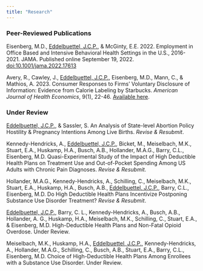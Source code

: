 ```yaml
---
title: "Research"
---
```


### Peer-Reviewed Publications

Eisenberg, M.D., [Eddelbuettel, J.C.P.]{.underline}, & McGinty, E.E. 2022. Employment in Office Based and Intensive Behavioral Health Settings in the U.S., 2016-2021. JAMA. Published online September 19, 2022. [doi:10.1001/jama.2022.17613](https://jamanetwork.com/journals/jama/fullarticle/2796660)

Avery, R., Cawley, J., [Eddelbuettel, J.C.P.]{.underline}, Eisenberg, M.D., Mann, C., & Mathios, A. 2023. Consumer Responses to Firms' Voluntary Disclosure of Information: Evidence from Calorie Labeling by Starbucks. *American Journal of Health Economics*, 9(1), 22-46. [Available here](https://www.journals.uchicago.edu/doi/full/10.1086/722269?casa_token=KbiK7K0tuTIAAAAA:FQVXskL7Pd92MQf-Rmwa7sTSTCG2AACbLQhFGco0D_RRRJh9S03tzlz1d4Y-GlywOChWxQp1hqU). 

### Under Review

[Eddelbuettel, J.C.P.]{.underline}, & Sassler, S. An Analysis of State-level Abortion Policy Hostility & Pregnancy Intentions Among Live Births. *Revise & Resubmit*. 

Kennedy-Hendricks, A., [Eddelbuettel, J.C.P.]{.underline}, Bicket, M., Meiselbach, M.K., Stuart, E.A., Huskamp, H.A., Busch, A.B., Hollander, M.A.G., Barry, C.L., Eisenberg, M.D. Quasi-Experimental Study of the Impact of High Deductible Health Plans on Treatment Use and Out-of-Pocket Spending Among US Adults with Chronic Pain Diagnoses. *Revise & Resubmit.*

Hollander, M.A.G., Kennedy-Hendricks, A., Schilling, C., Meiselbach, M.K., Stuart, E.A., Huskamp, H.A., Busch, A.B., [Eddelbuettel, J.C.P.]{.underline}, Barry, C.L., Eisenberg, M.D. Do High Deductible Health Plans Incentivize Postponing Substance Use Disorder Treatment? *Revise & Resubmit*. 

[Eddelbuettel, J.C.P.]{.underline}, Barry, C. L., Kennedy-Hendricks, A., Busch, A.B., Hollander, A. G., Huskamp, H.A., Meiselbach, M.K., Schilling, C., Stuart, E.A., & Eisenberg, M.D. High-Deductible Health Plans and Non-Fatal Opioid Overdose. Under Review*.*

Meiselbach, M.K., Huskamp, H.A., [Eddelbuettel, J.C.P.]{.underline}, Kennedy-Hendricks, A., Hollander, M.A.G., Schilling, C., Busch, A.B., Stuart, E.A., Barry, C.L., Eisenberg, M.D. Choice of High-Deductible Health Plans Among Enrollees with a Substance Use Disorder. Under Review*.*
